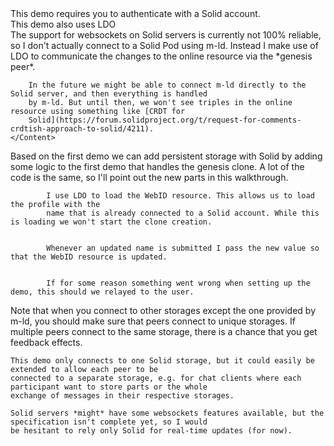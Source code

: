 
<Content>
    This demo requires you to authenticate with a Solid account.
</Content>

<div className="message is-info is-small">
    <div className="message-header">This demo also uses LDO</div>
    <Content className="message-body">
        The support for websockets on Solid servers is currently not 100% reliable, so I don't actually connect to a
        Solid Pod using m-ld. Instead I make use of <NavLink to="/ldo">LDO</NavLink> to communicate the changes to
        the online resource via the *genesis peer*.

        In the future we might be able to connect m-ld directly to the Solid server, and then everything is handled
        by m-ld. But until then, we won't see triples in the online resource using something like [CRDT for
        Solid](https://forum.solidproject.org/t/request-for-comments-crdtish-approach-to-solid/4211).
    </Content>
</div>

<Content>
    Based on the first demo we can add persistent storage with Solid by adding some logic to the first demo that
    handles the genesis clone. A lot of the code is the same, so I'll point out the new parts in this walkthrough.
</Content>

<Code language="tsx" id="SolidDemo" code={solidDemoCode} className="line-numbers">
    <CodeStep lines={["14-17", "26-27"]} title="Load resource and profile">
        I use <NavLink to="/ldo">LDO</NavLink> to load the WebID resource. This allows us to load the profile with the
        name that is already connected to a Solid account. While this is loading we won't start the clone creation.
    </CodeStep>
    <CodeStep lines={["42-51"]} title="Relaying updates to Solid">
        Whenever an updated name is submitted I pass the new value so that the WebID resource is updated.
    </CodeStep>
    <CodeStep lines={["44"]} title="Let user know that something went wrong">
        If for some reason something went wrong when setting up the demo, this should we relayed to the user.
    </CodeStep>
</Code>

<AuthorNote title="Solid and real-time updates">
    Note that when you connect to other storages except the one provided by m-ld, you should make sure that peers
    connect to unique storages. If multiple peers connect to the same storage, there is a chance that you get feedback
    effects.

    This demo only connects to one Solid storage, but it could easily be extended to allow each peer to be
    connected to a separate storage, e.g. for chat clients where each participant want to store parts or the whole
    exchange of messages in their respective storages.

    Solid servers *might* have some websockets features available, but the specification isn't complete yet, so I would
    be hesitant to rely only Solid for real-time updates (for now).
</AuthorNote>